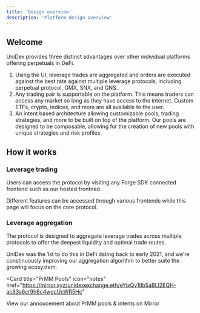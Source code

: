 ```yaml
---
title: 'Design overview'
description: 'Platform design overview'
---
```


## Welcome

UniDex provides three distinct advantages over other individual platforms offering perpetuals in DeFi.

1. Using the UI, leverage trades are aggregated and orders are executed against the best rate against multiple leverage protocols, including perpetual protocol, GMX, SNX, and GNS.
2. Any trading pair is supportable on the platform. This means traders can access any market so long as they have access to the internet. Custom ETFs, crypto, indices, and more are all available to the user.
3. An intent based architecture allowing customizable pools, trading strategies, and more to be built on top of the platform. Our pools are designed to be composable, allowing for the creation of new pools with unique strategies and risk profiles. 


## How it works


### Leverage trading
Users can access the protocol by visiting any Forge SDK connected frontend such as our hosted frontned.

Different features can be accessed through various frontends while this page will focus on the core protocol.
### Leverage aggregation
The protocol is designed to aggregate leverage trades across multiple protocols to offer the deepest liquidity and optimal trade routes.

UniDex was the 1st to do this in DeFi dating back to early 2021, and we're constinuously improving our aggregation algorithm to better suite the growing ecosystem.


<Card
  title="PrMM Pools"
  icon="notes"
  href="https://mirror.xyz/unidexexchange.eth/eYixQv1IIb5aBLl2EQH-ac83s6cr9h8c4wgcUcWR5Hc"
>
  View our annoucement about PrMM pools & intents on Mirror
</Card>


